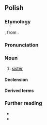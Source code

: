 ==Polish==

===Etymology===
{{inh+|pl|sla-pro|*sestra}}, from {{inh|pl|ine-pro|*swésōr}}.

===Pronunciation===
{{pl-p|a=Pl-siostra.ogg}}

===Noun===
{{pl-noun|f|dim=siostrzyczka}}

# [[sister]]

====Declension====
{{pl-decl-noun
|siostra|siostry
|siostry|sióstr
|siostrze|siostrom
|siostrę|siostry
|siostrą|siostrami
|siostrze|siostrach
|siostro|siostry
}}

====Derived terms====
{{col3|pl|title=adjective|siostrzany}}
{{col3|pl|title=nouns|siostrunia|siostrzyca|siostrzyczka}}

===Further reading===
* {{R:pl:WSJP}}
* {{R:pl:PWN}}

{{C|pl|Female family members}}